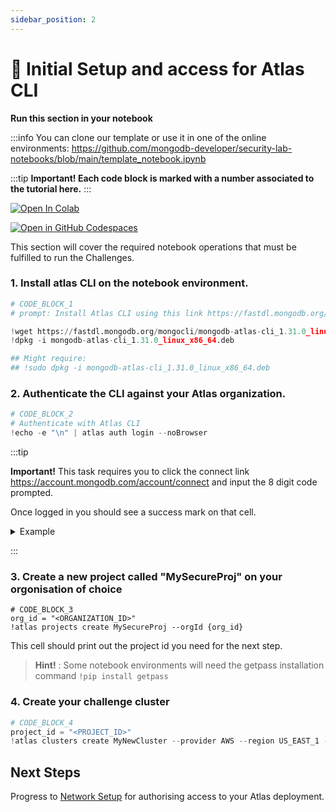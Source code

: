 ```yaml
---
sidebar_position: 2
---
```


# 👐 Initial Setup and access for Atlas CLI

**Run this section in your notebook**

:::info
 You can clone our template or use it in one of the online environments: https://github.com/mongodb-developer/security-lab-notebooks/blob/main/template_notebook.ipynb

:::tip
 **Important! Each code block is marked with a number associated to the tutorial here.**
:::

[![Open In Colab](https://colab.research.google.com/assets/colab-badge.svg)](https://colab.research.google.com/github/mongodb-developer/security-lab-notebooks/blob/main/template_notebook.ipynb)

[![Open in GitHub Codespaces](https://github.com/codespaces/badge.svg)](https://github.com/codespaces/new?hide_repo_select=true&ref=main&repo=mongodb-developer/security-lab-notebooks)

This section will cover the required notebook operations that must be fulfilled to run the Challenges.

### 1. Install atlas CLI on the notebook environment.
```python
# CODE_BLOCK_1
# prompt: Install Atlas CLI using this link https://fastdl.mongodb.org/mongocli/mongodb-atlas-cli_1.31.0_linux_x86_64.deb

!wget https://fastdl.mongodb.org/mongocli/mongodb-atlas-cli_1.31.0_linux_x86_64.deb
!dpkg -i mongodb-atlas-cli_1.31.0_linux_x86_64.deb

## Might require:
## !sudo dpkg -i mongodb-atlas-cli_1.31.0_linux_x86_64.deb
```

### 2. Authenticate the CLI against your Atlas organization.
```python
# CODE_BLOCK_2
# Authenticate with Atlas CLI
!echo -e "\n" | atlas auth login --noBrowser
```

:::tip

**Important!** This task requires you to click the connect link https://account.mongodb.com/account/connect and input the 8 digit code prompted. 

Once logged in you should see a success mark on that cell.


<details>
<summary> Example </summary>

Run the cell and get the verification code as well as the authentication link and open it in a new tab:


<img src="../img/Init_CLI.png" />

Proceed to login into https://account.mongodb.com/account/connect  and provide the code in the opened authentication tab:

<img src="../img/InputKey.png" />

Confirm the CLI access and go back to the notebook:

<img src="../img/AuthCLI.png" />

You should see an output in the notebook cell similar to:

```
To verify your account, copy your one-time verification code:
X9G4-KP98

Paste the code in the browser when prompted to activate your Atlas CLI. Your code will expire after 10 minutes.

To continue, go to https://account.mongodb.com/account/connect
Successfully logged in as pavel.duchovny@mongodb.com.

...
```


Take a note of the relevant Organization ID for next steps and "STOP" the cell.
<img src="../img/SuccessPhase.png" />
</details>

:::

### 3. Create a new project called "MySecureProj" on your orgonisation of choice
```
# CODE_BLOCK_3
org_id = "<ORGANIZATION_ID>"
!atlas projects create MySecureProj --orgId {org_id}
```

This cell should print out the project id you need for the next step.

> **Hint!** :  Some notebook environments will need the getpass installation command `!pip install getpass`

### 4. Create your challenge cluster
```python
# CODE_BLOCK_4
project_id = "<PROJECT_ID>"
!atlas clusters create MyNewCluster --provider AWS --region US_EAST_1 --tier M0 --projectId {project_id}
```

## Next Steps

Progress to [Network Setup](./atlas) for authorising access to your Atlas deployment.
